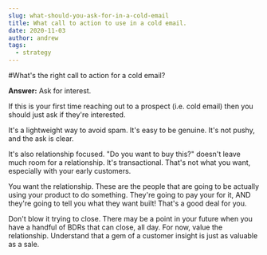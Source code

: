 ```yaml
---
slug: what-should-you-ask-for-in-a-cold-email
title: What call to action to use in a cold email.
date: 2020-11-03
author: andrew
tags:
  - strategy
---
```

#What's the right call to action for a cold email?

**Answer:** Ask for interest. 

If this is your first time reaching out to a prospect (i.e. cold email) then you should just ask if they're interested. 

It's a lightweight way to avoid spam. It's easy to be genuine. It's not pushy, and the ask is clear. 

It's also relationship focused. "Do you want to buy this?" doesn't leave much room for a relationship. It's transactional. That's not what you want, especially with your early customers. 

You want the relationship. These are the people that are going to be actually using your product to do something. They're going to pay your for it, AND they're going to tell you what they want built! That's a good deal for you. 

Don't blow it trying to close. There may be a point in your future when you have a handful of BDRs that can close, all day. For now, value the relationship. Understand that a gem of a customer insight is just as valuable as a sale.